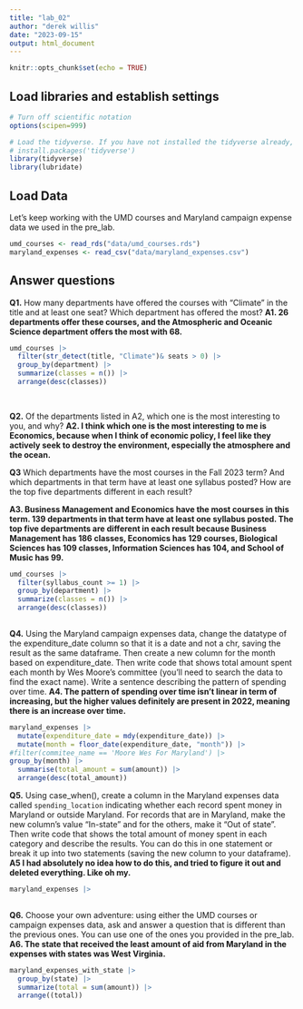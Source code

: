 ```yaml
---
title: "lab_02"
author: "derek willis"
date: "2023-09-15"
output: html_document
---
```


```r
knitr::opts_chunk$set(echo = TRUE)
```

## Load libraries and establish settings

```r
# Turn off scientific notation
options(scipen=999)

# Load the tidyverse. If you have not installed the tidyverse already, remove the # from the next line and run it first.  
# install.packages('tidyverse')
library(tidyverse)
library(lubridate)
```

## Load Data

Let's keep working with the UMD courses and Maryland campaign expense data we used in the pre_lab.

```r
umd_courses <- read_rds("data/umd_courses.rds")
maryland_expenses <- read_csv("data/maryland_expenses.csv")
```

## Answer questions

**Q1.** How many departments have offered the courses with "Climate" in the title and at least one seat? Which department has offered the most? **A1. 26 departments offer these courses, and the Atmospheric and Oceanic Science department offers the most with 68.**

```r
umd_courses |>
  filter(str_detect(title, "Climate")& seats > 0) |>
  group_by(department) |>
  summarize(classes = n()) |>
  arrange(desc(classes)) 
  
  
```

**Q2.** Of the departments listed in A2, which one is the most interesting to you, and why? **A2. I think which one is the most interesting to me is Economics, because when I think of economic policy, I feel like they actively seek to destroy the environment, especially the atmosphere and the ocean.**

**Q3** Which departments have the most courses in the Fall 2023 term? And which departments in that term have at least one syllabus posted? How are the top five departments different in each result?

**A3. Business Management and Economics have the most courses in this term. 139 departments in that term have at least one syllabus posted. The top five departments are different in each result because Business Management has 186 classes, Economics has 129 courses, Biological Sciences has 109 classes, Information Sciences has 104, and School of Music has 99.**

```r
umd_courses |>
  filter(syllabus_count >= 1) |>
  group_by(department) |>
  summarize(classes = n()) |>
  arrange(desc(classes))
  
```

**Q4.** Using the Maryland campaign expenses data, change the datatype of the expenditure_date column so that it is a date and not a chr, saving the result as the same dataframe. Then create a new column for the month based on expenditure_date. Then write code that shows total amount spent each month by Wes Moore's committee (you'll need to search the data to find the exact name). Write a sentence describing the pattern of spending over time. **A4. The pattern of spending over time isn't linear in term of increasing, but the higher values definitely are present in 2022, meaning there is an increase over time.**

```r
maryland_expenses |>
  mutate(expenditure_date = mdy(expenditure_date)) |>
  mutate(month = floor_date(expenditure_date, "month")) |>
#filter(commitee_name == 'Moore Wes For Maryland') |>
group_by(month) |>
  summarise(total_amount = sum(amount)) |>
  arrange(desc(total_amount))
```

**Q5.** Using case_when(), create a column in the Maryland expenses data called `spending_location` indicating whether each record spent money in Maryland or outside Maryland. For records that are in Maryland, make the new column's value "In-state" and for the others, make it "Out of state". Then write code that shows the total amount of money spent in each category and describe the results. You can do this in one statement or break it up into two statements (saving the new column to your dataframe). **A5 I had absolutely no idea how to do this, and tried to figure it out and deleted everything. Like oh my.**

```r
maryland_expenses |>
  
```

**Q6.** Choose your own adventure: using either the UMD courses or campaign expenses data, ask and answer a question that is different than the previous ones. You can use one of the ones you provided in the pre_lab. **A6. The state that received the least amount of aid from Maryland in the expenses with states was West Virginia.**

```r
maryland_expenses_with_state |>
  group_by(state) |>
  summarize(total = sum(amount)) |>
  arrange((total))
```
